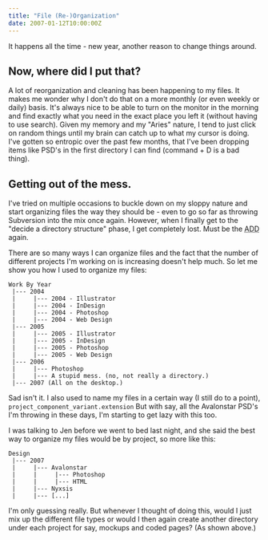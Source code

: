 ```yaml
---
title: "File (Re-)Organization"
date: 2007-01-12T10:00:00Z
---
```


It happens all the time - new year, another reason to change things around.

## Now, where did I put that?

A lot of reorganization and cleaning has been happening to my files. It makes me wonder why I don't do that on a more monthly (or even weekly or daily) basis. It's always nice to be able to turn on the monitor in the morning and find exactly what you need in the exact place you left it (without having to use search). Given my memory and my "Aries" nature, I tend to just click on random things until my brain can catch up to what my cursor is doing. I've gotten so entropic over the past few months, that I've been dropping items like PSD's in the first directory I can find (command + D is a bad thing).

## Getting out of the mess.

I've tried on multiple occasions to buckle down on my sloppy nature and start organizing files the way they should be - even to go so far as throwing Subversion into the mix once again. However, when I finally get to the "decide a directory structure" phase, I get completely lost. Must be the <acronym title="Attention Deficit Disorder">ADD</acronym> again.

There are so many ways I can organize files and the fact that the number of different projects I'm working on is increasing doesn't help much. So let me show you how I used to organize my files:


    Work By Year
     |--- 2004
     |     |--- 2004 - Illustrator
     |     |--- 2004 - InDesign
     |     |--- 2004 - Photoshop
     |     |--- 2004 - Web Design
     |--- 2005
     |     |--- 2005 - Illustrator
     |     |--- 2005 - InDesign
     |     |--- 2005 - Photoshop
     |     |--- 2005 - Web Design
     |--- 2006
     |     |--- Photoshop
     |     |--- A stupid mess. (no, not really a directory.)
     |--- 2007 (All on the desktop.)


Sad isn't it. I also used to name my files in a certain way (I still do to a point), `project_component_variant.extension` But with say, all the Avalonstar PSD's I'm throwing in these days, I'm starting to get lazy with this too.

I was talking to Jen before we went to bed last night, and she said the best way to organize my files would be by project, so more like this:


    Design
     |--- 2007
     |     |--- Avalonstar
     |     |     |--- Photoshop
     |     |     |--- HTML
     |     |--- Nyxsis
     |     |--- [...]


I'm only guessing really. But whenever I thought of doing this, would I just mix up the different file types or would I then again create another directory under each project for say, mockups and coded pages? (As shown above.)
